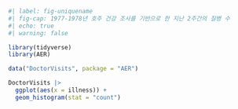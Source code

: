 ```r
#| label: fig-uniquename
#| fig-cap: 1977-1978년 호주 건강 조사를 기반으로 한 지난 2주간의 질병 수
#| echo: true
#| warning: false

library(tidyverse)
library(AER)

data("DoctorVisits", package = "AER")

DoctorVisits |>
  ggplot(aes(x = illness)) +
  geom_histogram(stat = "count")
```